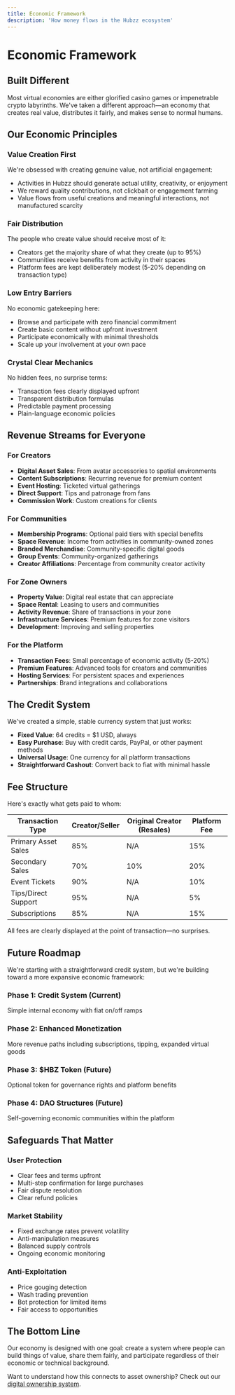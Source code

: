 ```yaml
---
title: Economic Framework
description: 'How money flows in the Hubzz ecosystem'
---
```


# Economic Framework

## Built Different

Most virtual economies are either glorified casino games or impenetrable crypto labyrinths. We've taken a different approach—an economy that creates real value, distributes it fairly, and makes sense to normal humans.

## Our Economic Principles

### Value Creation First

We're obsessed with creating genuine value, not artificial engagement:

* Activities in Hubzz should generate actual utility, creativity, or enjoyment
* We reward quality contributions, not clickbait or engagement farming
* Value flows from useful creations and meaningful interactions, not manufactured scarcity

### Fair Distribution

The people who create value should receive most of it:

* Creators get the majority share of what they create (up to 95%)
* Communities receive benefits from activity in their spaces
* Platform fees are kept deliberately modest (5-20% depending on transaction type)

### Low Entry Barriers

No economic gatekeeping here:

* Browse and participate with zero financial commitment
* Create basic content without upfront investment
* Participate economically with minimal thresholds
* Scale up your involvement at your own pace

### Crystal Clear Mechanics

No hidden fees, no surprise terms:

* Transaction fees clearly displayed upfront
* Transparent distribution formulas
* Predictable payment processing
* Plain-language economic policies

## Revenue Streams for Everyone

### For Creators

* **Digital Asset Sales**: From avatar accessories to spatial environments
* **Content Subscriptions**: Recurring revenue for premium content
* **Event Hosting**: Ticketed virtual gatherings
* **Direct Support**: Tips and patronage from fans
* **Commission Work**: Custom creations for clients

### For Communities

* **Membership Programs**: Optional paid tiers with special benefits
* **Space Revenue**: Income from activities in community-owned zones
* **Branded Merchandise**: Community-specific digital goods
* **Group Events**: Community-organized gatherings
* **Creator Affiliations**: Percentage from community creator activity

### For Zone Owners

* **Property Value**: Digital real estate that can appreciate
* **Space Rental**: Leasing to users and communities
* **Activity Revenue**: Share of transactions in your zone
* **Infrastructure Services**: Premium features for zone visitors
* **Development**: Improving and selling properties

### For the Platform

* **Transaction Fees**: Small percentage of economic activity (5-20%)
* **Premium Features**: Advanced tools for creators and communities
* **Hosting Services**: For persistent spaces and experiences
* **Partnerships**: Brand integrations and collaborations

## The Credit System

We've created a simple, stable currency system that just works:

* **Fixed Value**: 64 credits = $1 USD, always
* **Easy Purchase**: Buy with credit cards, PayPal, or other payment methods
* **Universal Usage**: One currency for all platform transactions
* **Straightforward Cashout**: Convert back to fiat with minimal hassle

## Fee Structure

Here's exactly what gets paid to whom:

| Transaction Type | Creator/Seller | Original Creator (Resales) | Platform Fee |
|------------------|--------------|--------------|--------------------------|
| Primary Asset Sales | 85% | N/A | 15% |
| Secondary Sales | 70% | 10% | 20% |
| Event Tickets | 90% | N/A | 10% |
| Tips/Direct Support | 95% | N/A | 5% |
| Subscriptions | 85% | N/A | 15% |

All fees are clearly displayed at the point of transaction—no surprises.

## Future Roadmap

We're starting with a straightforward credit system, but we're building toward a more expansive economic framework:

### Phase 1: Credit System (Current)
Simple internal economy with fiat on/off ramps

### Phase 2: Enhanced Monetization
More revenue paths including subscriptions, tipping, expanded virtual goods

### Phase 3: $HBZ Token (Future)
Optional token for governance rights and platform benefits

### Phase 4: DAO Structures (Future)
Self-governing economic communities within the platform

## Safeguards That Matter

### User Protection
* Clear fees and terms upfront
* Multi-step confirmation for large purchases
* Fair dispute resolution
* Clear refund policies

### Market Stability
* Fixed exchange rates prevent volatility
* Anti-manipulation measures
* Balanced supply controls
* Ongoing economic monitoring

### Anti-Exploitation
* Price gouging detection
* Wash trading prevention
* Bot protection for limited items
* Fair access to opportunities

## The Bottom Line

Our economy is designed with one goal: create a system where people can build things of value, share them fairly, and participate regardless of their economic or technical background.

Want to understand how this connects to asset ownership? Check out our [digital ownership system](/the-virtual-world/digital-ownership). 
